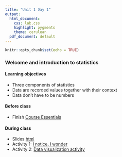 ```yaml
---
title: "Unit 1 Day 1"
output: 
  html_document:
    css: lab.css
    highlight: pygments
    theme: cerulean
  pdf_document: default
---
```


```r
knitr::opts_chunk$set(echo = TRUE)
```

###  Welcome and introduction to statistics

#### Learning objectives 
* Three components of statistics
* Data are recorded values together with their context
* Data don't have to be numbers

#### Before class
* Finish [Course Essentials](https://sshanshans.github.io/stat140/labs/CoursePrep.html)

#### During class
* Slides [html](https://sshanshans.github.io/stat140/slides/u1d1.pdf)
* Activity 1: [I notice, I wonder](https://bit.ly/3l76Z93)
* Activity 2: [Data visualization activity](https://sshanshans.github.io/stat140/labs/covid.html)

